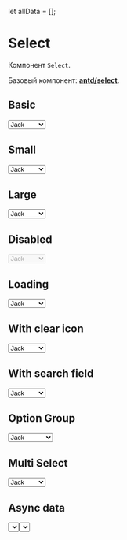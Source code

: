 let allData = [];

<Meta title="Components/Select/Select" component={Select} />

# Select

Компонент `Select`.

Базовый компонент: [**antd/select**](https://ant.design/components/select/).

## Basic

<Preview>
  <Story name="Basic">
    <Select placeholder="Basic selectbox">
      <Option value="jack">Jack</Option>
      <Option value="lucy">Lucy</Option>
      <Option value="disabled" disabled>
        Disabled
      </Option>
      <Option value="Yiminghe">yiminghe</Option>
    </Select>
  </Story>
</Preview>

## Small

<Preview>
  <Story name="Small">
    <Select placeholder="Basic selectbox" size="small">
      <Option value="jack">Jack</Option>
      <Option value="lucy">Lucy</Option>
      <Option value="disabled" disabled>
        Disabled
      </Option>
      <Option value="Yiminghe">yiminghe</Option>
    </Select>
  </Story>
</Preview>

## Large

<Preview>
  <Story name="Large">
    <Select placeholder="Basic selectbox" size="large">
      <Option value="jack">Jack</Option>
      <Option value="lucy">Lucy</Option>
      <Option value="disabled" disabled>
        Disabled
      </Option>
      <Option value="Yiminghe">yiminghe</Option>
    </Select>
  </Story>
</Preview>

## Disabled

<Preview>
  <Story name="Disabled">
    <Select placeholder="Basic selectbox" disabled>
      <Option value="jack">Jack</Option>
      <Option value="lucy">Lucy</Option>
      <Option value="disabled" disabled>
        Disabled
      </Option>
      <Option value="Yiminghe">yiminghe</Option>
    </Select>
  </Story>
</Preview>

## Loading

<Preview>
  <Story name="Loading">
    <Select placeholder="Basic selectbox" loading>
      <Option value="jack">Jack</Option>
      <Option value="lucy">Lucy</Option>
      <Option value="disabled" disabled>
        Disabled
      </Option>
      <Option value="Yiminghe">yiminghe</Option>
    </Select>
  </Story>
</Preview>

## With clear icon

<Preview>
  <Story name="With clear icon">
    <Select placeholder="With clear icon" allowClear>
      <Option value="jack">Jack</Option>
      <Option value="lucy">Lucy</Option>
      <Option value="disabled" disabled>
        Disabled
      </Option>
      <Option value="Yiminghe">yiminghe</Option>
    </Select>
  </Story>
</Preview>

## With search field

<Preview>
  <Story name="With search field">
    <Select
      placeholder="With search field"
      filterOption={(input, option) =>
        option.children.toLowerCase().indexOf(input.toLowerCase()) >= 0
      }
      showSearch
      optionFilterProp="children"
    >
      <Option value="jack">Jack</Option>
      <Option value="lucy">Lucy</Option>
      <Option value="disabled" disabled>
        Disabled
      </Option>
      <Option value="Yiminghe">yiminghe</Option>
    </Select>
  </Story>
</Preview>

## Option Group

<Preview>
  <Story name="Option Group">
    <Select placeholder="Option Group">
      <OptGroup label="Manager">
        <Option value="jack">Jack</Option>
        <Option value="lucy">Lucy</Option>
      </OptGroup>
      <OptGroup label="Engineer">
        <Option value="Yiminghe">yiminghe</Option>
      </OptGroup>
    </Select>
  </Story>
</Preview>

## Multi Select

<Preview>
  <Story name="Multi Select">
    <Select placeholder="Multi Select" mode="multiple">
      <Option value="jack">Jack</Option>
      <Option value="lucy">Lucy</Option>
      <Option value="Yiminghe">yiminghe</Option>
    </Select>
  </Story>
</Preview>

## Async data

<Preview>
  <Story name="Async data">
    <Select
      placeholder="Multi Select"
      mode="multiple"
      asyncData
      loadData={async () => {
        const response = await fetch("https://randomuser.me/api/?results=100");
        const json = await response.json();
        const data = json.results.map(user => ({
          text: `${user.name.first} ${user.name.last}`,
          value: user.login.uuid
        }));
        return data;
      }}
    />
  </Story>
</Preview>

## Async data with pagination

<Preview>
  <Story name="Async data with pagination">
    <Select
      placeholder="Multi Select"
      mode="multiple"
      asyncData
      withPagination
      loadData={async () => {
        const response = await fetch("https://randomuser.me/api/?results=100");
        const json = await response.json();
        const data = json.results.map(user => ({
          text: `${user.name.first} ${user.name.last}`,
          value: user.login.uuid
        }));
        return data;
      }}
    />
  </Story>
</Preview>

## Props

- [**antd/select**](https://ant.design/components/select/#API)

<Props components={{ Select, Option, OptGroup }} />
